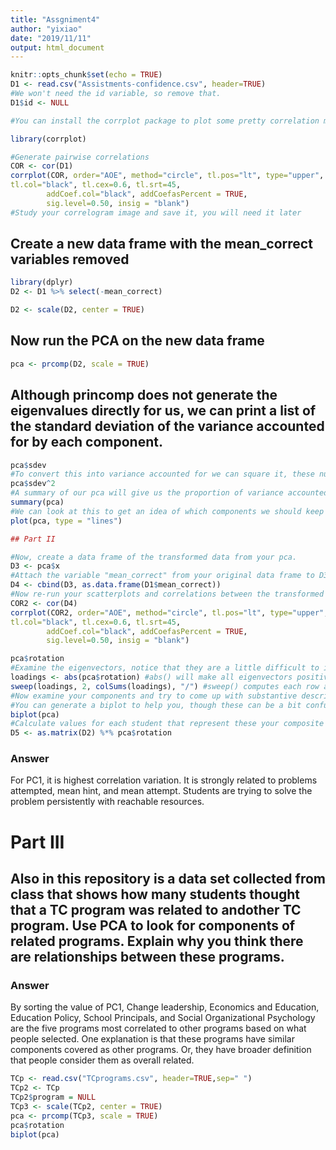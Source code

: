 ```yaml
---
title: "Assgniment4"
author: "yixiao"
date: "2019/11/11"
output: html_document
---
```


```r
knitr::opts_chunk$set(echo = TRUE)
D1 <- read.csv("Assistments-confidence.csv", header=TRUE)
#We won't need the id variable, so remove that.
D1$id <- NULL
```

```r
#You can install the corrplot package to plot some pretty correlation matrices (sometimes called correlograms)

library(corrplot)

#Generate pairwise correlations
COR <- cor(D1)
corrplot(COR, order="AOE", method="circle", tl.pos="lt", type="upper",        
tl.col="black", tl.cex=0.6, tl.srt=45, 
        addCoef.col="black", addCoefasPercent = TRUE,
        sig.level=0.50, insig = "blank")
#Study your correlogram image and save it, you will need it later
```
## Create a new data frame with the mean_correct variables removed

```r
library(dplyr)
D2 <- D1 %>% select(-mean_correct)

D2 <- scale(D2, center = TRUE)
```
## Now run the PCA on the new data frame

```r
pca <- prcomp(D2, scale = TRUE)
```
## Although princomp does not generate the eigenvalues directly for us, we can print a list of the standard deviation of the variance accounted for by each component.

```r
pca$sdev
#To convert this into variance accounted for we can square it, these numbers are proportional to the eigenvalue
pca$sdev^2
#A summary of our pca will give us the proportion of variance accounted for by each component
summary(pca)
#We can look at this to get an idea of which components we should keep and which we should drop
plot(pca, type = "lines")
```
```r
## Part II

#Now, create a data frame of the transformed data from your pca.
D3 <- pca$x
#Attach the variable "mean_correct" from your original data frame to D3.
D4 <- cbind(D3, as.data.frame(D1$mean_correct))
#Now re-run your scatterplots and correlations between the transformed data and mean_correct. If you had dropped some components would you have lost important infomation about mean_correct?
COR2 <- cor(D4)
corrplot(COR2, order="AOE", method="circle", tl.pos="lt", type="upper",        
tl.col="black", tl.cex=0.6, tl.srt=45, 
        addCoef.col="black", addCoefasPercent = TRUE,
        sig.level=0.50, insig = "blank")

```
```r
pca$rotation
#Examine the eigenvectors, notice that they are a little difficult to interpret. It is much easier to make sense of them if we make them proportional within each component
loadings <- abs(pca$rotation) #abs() will make all eigenvectors positive
sweep(loadings, 2, colSums(loadings), "/") #sweep() computes each row as a proportion of the column. (There must be a way to do this with dplyr()?)
#Now examine your components and try to come up with substantive descriptions of what some might represent?
#You can generate a biplot to help you, though these can be a bit confusing. They plot the transformed data by the first two components. Therefore, the axes represent the direction of maximum variance. Then mapped onto this point cloud are the original directions of the variables, depicted as red arrows. It is supposed to provide a visualization of which variables "go together". Variables that possibly represent the same underlying construct point in the same direction.  
biplot(pca)
#Calculate values for each student that represent these your composite variables and then create a new correlogram showing their relationship to mean_correct.
D5 <- as.matrix(D2) %*% pca$rotation
```

### Answer
For PC1, it is highest correlation variation. It is strongly related to problems attempted, mean hint, and mean attempt. Students are trying to solve the problem persistently with reachable resources. 

# Part III  

## Also in this repository is a data set collected from class that shows how many students thought that a TC program was related to andother TC program. Use PCA to look for components of related programs. Explain why you think there are relationships between these programs.

### Answer
By sorting the value of PC1, Change leadership, Economics and Education, Education Policy, School Principals, and Social Organizational Psychology are the five programs most correlated to other programs based on what people selected. One explanation is that these programs have similar components covered as other programs. Or, they have broader definition that people consider them as overall related.

```r
TCp <- read.csv("TCprograms.csv", header=TRUE,sep=" ")
TCp2 <- TCp
TCp2$program = NULL
TCp3 <- scale(TCp2, center = TRUE)
pca <- prcomp(TCp3, scale = TRUE)
pca$rotation
biplot(pca)
```